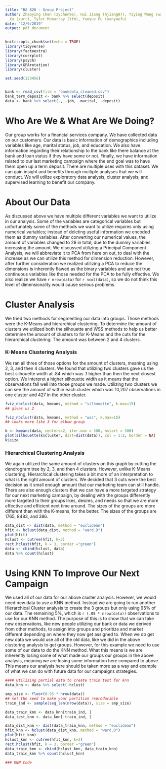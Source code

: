 ```yaml
---
title: "BA 820 - Group Project"
author: Zhaoying Chen (zychen96), Hui Jiang (hjiang97), Yiying Wang (wangy97), Rui
  Xu (xurr), Tyler Mcmurray (tfm), Yanyue Fu (yanyuefu)
date: "12/9/2019"
output: pdf_document
---
```


```r
knitr::opts_chunk$set(echo = TRUE)
library(tidyverse)
library(factoextra)
library(corrplot)
library(psych)
library(GPArotation)
library(cluster)

set.seed(123456)


bank <- read_csv(file = "bankdata_cleaned.csv")
bank_term_deposit <- bank %>% select(deposit)
data <- bank %>% select(., -job, -marital, -deposit)
```

# Who Are We & What Are We Doing?
Our group works for a financial services company. We have collected data on our customers. Our data is basic information of demographics including variables like age, marital status, job, and education. We also have information regarding their relationship to the bank like there balance at the bank and loan status if they have some or not. Finally, we have information related to our last marketing campaign where the end goal was to have them open up a term deposit. There are multiple uses with this dataset. We can gain insight and benefits through multiple analyses that we will conduct. We will utilize exploratory data analysis, cluster analysis, and supervised learning to benefit our company. 

# About Our Data
As discussed above we have multiple different variables we want to utilize in our analysis. Some of the variables are categorical variables but unfortunately some of the methods we want to utilize requires only using numerical variables; instead of deleting useful information we encoded them as dummy variables. After converting our numerical values, the amount of variables changed to 29 in total, due to the dummy variables increasing the amount. We discussed utilizing a Principal Component Analysis, we will abbreviate it to PCA from here on out, to deal with the increase as we can utilize this method for dimension reduction. However, after further consideration we realized utilizing a PCA to reduce the dimensions is inherently flawed as the binary variables and are not true continuous variables like those needed for the PCA to be fully effective. We also realize we have `r nrow(data)` for `r ncol(data)`, so we do not think this level of dimensionality would cause serious problems.

# Cluster Analysis
We tried two methods for segmenting our data into groups. Those methods were the K-Means and hierarchical clustering. To determine the amount of clusters we utilized both the silhouette and WSS methods to help us better determine the amount of clusters to for K-Means and the cuts for the hierarchical clustering. The amount was between 2 and 4 clusters. 


### K-Means Clustering Analysis
We ran all three of those options for the amount of clusters, meaning using 2, 3, and then 4 clusters. We found that utilizing two clusters gave us the best silhouette width at .84 which was .1 higher than then the next closest option. We interpret a higher silhouette width as it means that the observations fall well into those groups we made. Utilizing two clusters we can see the amount of within each cluster which was 10,207 observations in one cluster and 427 in the other cluster.


```r
fviz_nbclust(data, kmeans, method = "silhouette", k.max=15)
## gives us 2

fviz_nbclust(data, kmeans, method = "wss", k.max=15)
## looks more like 3 for elbow group

k <- kmeans(data, centers=2, iter.max = 500, nstart = 500)
plot(silhouette(k$cluster, dist=dist(data)), col = 1:2, border = NA)
k$size
```


### Hierarchical Clustering Analysis
We again utilized the same amount of clusters on this graph by cutting the dendrogram tree by 2, 3, and then 4 clusters. However, unlike K-Means clustering, Hierarchical clustering takes a bit more of an interpretation to what is the right amount of clusters. We decided that 3 cuts were the best decision as it small enough amount that our marketing team can still handle. There are also enough clusters that we can have a more targeted strategy for our next marketing campaign, by dealing with the groups differently more targeted to their groups likes, desires, and needs so that we are more effective and efficient next time around. The sizes of the groups are more different than with the K-means, for the better. The sizes of the groups are 1765, 8483, and 386. 


```r
data_dist <- dist(data, method = "euclidean")
hfit <- hclust(data_dist, method = "ward.D")
plot(hfit)
hclust <- cutree(hfit, k=3)
rect.hclust(hfit, k = 3, border ="green")
data <- cbind(hclust, data)
data %>% count(hclust)
```


# Using KNN To Improve Our Next Campaign

We used all of our data for our above cluster analysis. However, we would need new data to use a KNN method. Instead we are going to run another Hierarchical Cluster analysis to create the 3 groups but only using 95% of our data. The remaining 5%, which is `r (.05 * nrow(data))` observations to use for our KNN method. The purpose of this is to show that we can take new observations, like new people utilizing our bank or data we derived from other methods, to assign into groups and prioritize and market different depending on where they now get assigned to. When we do get new data we would use all of the old data, like we did in the above clustering analysis to get groups. However, for this example we need to use some of our data to do the KNN method. What this means is we are inherently losing some of what made our groups our groups in the above analysis, meaning we are losing some information here compared to above. This means our analysis here should be taken more as a way and example of what we can do with future data for our campaigns strategies.


```r
#### Utilizing partial data to create train test for knn
data_knn <- data %>% select(-hclust)

smp_size <- floor(0.95 * nrow(data))
## set the seed to make your partition reproducible
train_ind <- sample(seq_len(nrow(data)), size = smp_size)

data_train_knn <- data_knn[train_ind, ]
data_test_knn <- data_knn[-train_ind, ]

data_dist_knn <- dist(data_train_knn, method = "euclidean")
hfit_knn <- hclust(data_dist_knn, method = "ward.D")
plot(hfit_knn)
hclust_knn <- cutree(hfit_knn, k=3)
rect.hclust(hfit, k = 3, border ="green")
data_train_knn <- cbind(hclust_knn, data_train_knn)
data_train_knn %>% count(hclust_knn)
```


```r
### KNN Code
```

